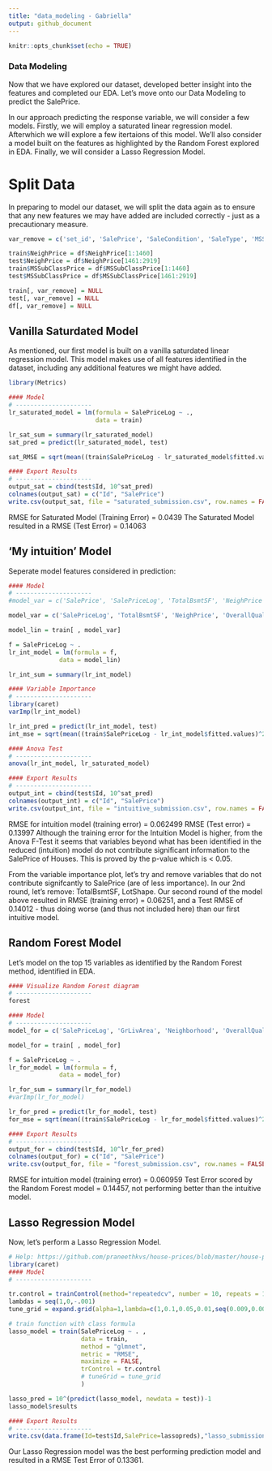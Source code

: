 ```yaml
---
title: "data_modeling - Gabriella"
output: github_document
---
```


```r
knitr::opts_chunk$set(echo = TRUE)
```

### Data Modeling
Now that we have explored our dataset, developed better insight into the features and completed our EDA. Let's move onto our Data Modeling to predict the SalePrice. 

In our approach predicting the response variable, we will consider a few models. 
Firstly, we will employ a saturated linear regression model. Afterwhich we will explore a few itertaions of this model. 
We'll also consider a model built on the features as highlighted by the Random Forest explored in EDA. 
Finally, we will consider a Lasso Regression Model. 

# Split Data
In preparing to model our dataset, we will split the data again as to ensure that any new features we may have added are included correctly - just as a precautionary measure. 
```r
var_remove = c('set_id', 'SalePrice', 'SaleCondition', 'SaleType', 'MSSubClass')

train$NeighPrice = df$NeighPrice[1:1460]
test$NeighPrice = df$NeighPrice[1461:2919]
train$MSSubClassPrice = df$MSSubClassPrice[1:1460]
test$MSSubClassPrice = df$MSSubClassPrice[1461:2919]

train[, var_remove] = NULL
test[, var_remove] = NULL
df[, var_remove] = NULL
```

## Vanilla Saturdated Model
As mentioned, our first model is built on a vanilla saturdated linear regression model. 
This model makes use of all features identified in the dataset, including any additional features we might have added. 
```r
library(Metrics)

#### Model 
# ---------------------
lr_saturated_model = lm(formula = SalePriceLog ~ ., 
                        data = train)

lr_sat_sum = summary(lr_saturated_model)
sat_pred = predict(lr_saturated_model, test)

sat_RMSE = sqrt(mean((train$SalePriceLog - lr_saturated_model$fitted.values)^2))

#### Export Results 
# ---------------------
output_sat = cbind(test$Id, 10^sat_pred)
colnames(output_sat) = c("Id", "SalePrice")
write.csv(output_sat, file = "saturated_submission.csv", row.names = FALSE)

```
RMSE for Saturated Model (Training Error) = 0.0439
The Saturated Model resulted in a RMSE (Test Error) = 0.14063

## 'My intuition' Model
Seperate model features considered in prediction:
```r
#### Model 
# ---------------------
#model_var = c('SalePrice', 'SalePriceLog', 'TotalBsmtSF', 'NeighPrice', 'OverallQual', 'OverallCond', #'YearBuilt', 'GrLivArea', 'BsmtQual', 'KitchenQual', 'HeatingQC', 'FireplaceQu', 'GarageArea', 'CentralAir', #'MSSubClassPrice')

model_var = c('SalePriceLog', 'TotalBsmtSF', 'NeighPrice', 'OverallQual', 'OverallCond', 'YearBuilt', 'GrLivArea', 'BsmtQual', 'KitchenQual', 'HeatingQC', 'FireplaceQu', 'GarageArea', 'CentralAir', 'LotArea', 'LotShape', 'BsmtFinSF1', 'X1stFlrSF')

model_lin = train[ , model_var]

f = SalePriceLog ~ .
lr_int_model = lm(formula = f,
              data = model_lin)

lr_int_sum = summary(lr_int_model)

#### Variable Importance 
# ---------------------
library(caret)
varImp(lr_int_model)

lr_int_pred = predict(lr_int_model, test)
int_mse = sqrt(mean((train$SalePriceLog - lr_int_model$fitted.values)^2))

#### Anova Test 
# ---------------------
anova(lr_int_model, lr_saturated_model)

#### Export Results 
# ---------------------
output_int = cbind(test$Id, 10^sat_pred)
colnames(output_int) = c("Id", "SalePrice")
write.csv(output_int, file = "intuitive_submission.csv", row.names = FALSE)
```
RMSE for intuition model (training error) = 0.062499
RMSE (Test error) = 0.13997
Although the training error for the Intuition Model is higher, from the Anova F-Test it seems that variables beyond what has been identified in the reduced (intuition) model do not contribute significant information to the SalePrice of Houses. This is proved by the p-value which is < 0.05.

From the variable importance plot, let's try and remove variables that do not contribute signifcantly to SalePrice (are of less importance). In our 2nd round, let's remove: TotalBsmtSF, LotShape.
Our second round of the model above resulted in RMSE (training error) = 0.06251, and a Test RMSE of 0.14012 - thus doing worse (and thus not included here) than our first intuitive model.

## Random Forest Model
Let's model on the top 15 variables as identified by the Random Forest method, identified in EDA.  
```r
#### Visualize Random Forest diagram
# ---------------------
forest

#### Model
# ---------------------
model_for = c('SalePriceLog', 'GrLivArea', 'Neighborhood', 'OverallQual', 'X1stFlrSF', 'TotalBsmtSF', 'BsmtFinSF1', 'GarageArea', 'X2ndFlrSF', 'LotArea', 'OverallCond', 'BsmtFinType1', 'YearRemodAdd', 'ExterQual', 'FireplaceQu', 'GarageType')

model_for = train[ , model_for]

f = SalePriceLog ~ .
lr_for_model = lm(formula = f,
              data = model_for)

lr_for_sum = summary(lr_for_model)
#varImp(lr_for_model)

lr_for_pred = predict(lr_for_model, test)
for_mse = sqrt(mean((train$SalePriceLog - lr_for_model$fitted.values)^2))

#### Export Results 
# ---------------------
output_for = cbind(test$Id, 10^lr_for_pred)
colnames(output_for) = c("Id", "SalePrice")
write.csv(output_for, file = "forest_submission.csv", row.names = FALSE)

```
RMSE for intuition model (training error) = 0.060959
Test Error scored by the Random Forest model =  0.14457, not performing better than the intuitive model.


## Lasso Regression Model
Now, let's perform a Lasso Regression Model. 
```r
# Help: https://github.com/praneethkvs/house-prices/blob/master/house-prices.R
library(caret)
#### Model
# ---------------------

tr.control = trainControl(method="repeatedcv", number = 10, repeats = 10)
lambdas = seq(1,0,-.001)
tune_grid = expand.grid(alpha=1,lambda=c(1,0.1,0.05,0.01,seq(0.009,0.001,-0.001), 0.00075,0.0005,0.0001))

# train function with class formula
lasso_model = train(SalePriceLog ~ . , 
                    data = train,
                    method = "glmnet",
                    metric = "RMSE",
                    maximize = FALSE,
                    trControl = tr.control
                    # tuneGrid = tune_grid
                    )

lasso_pred = 10^(predict(lasso_model, newdata = test))-1
lasso_model$results

#### Export Results 
# ---------------------
write.csv(data.frame(Id=test$Id,SalePrice=lassopreds),"lasso_submission.csv",row.names = FALSE)
```
Our Lasso Regression model was the best performing prediction model and resulted in a RMSE Test Error of 0.13361. 






